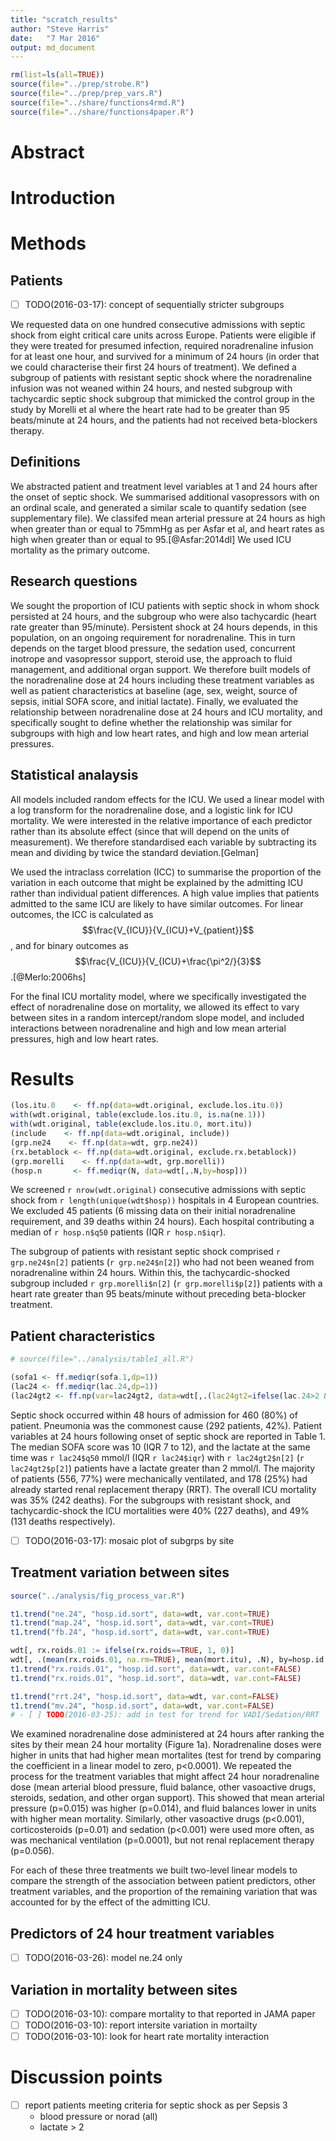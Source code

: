 ```yaml
---
title: "scratch_results"
author: "Steve Harris"
date:	"7 Mar 2016"
output: md_document
---
```


```r
rm(list=ls(all=TRUE))
source(file="../prep/strobe.R")
source(file="../prep/prep_vars.R")
source(file="../share/functions4rmd.R")
source(file="../share/functions4paper.R")
```

# Abstract

# Introduction

# Methods

## Patients

- [ ] TODO(2016-03-17): concept of sequentially stricter subgroups

We requested data on one hundred consecutive admissions with septic shock from eight critical care units across Europe. Patients were eligible if they were treated for presumed infection, required noradrenaline infusion for at least one hour, and survived for a minimum of 24 hours (in order that we could characterise their first 24 hours of treatment). We defined a subgroup of patients with resistant septic shock where the noradrenaline infusion was not weaned within 24 hours, and nested subgroup with tachycardic septic shock subgroup that mimicked the control group in the study by Morelli et al where the heart rate had to be greater than 95 beats/minute at 24 hours, and the patients had not received beta-blockers therapy.

## Definitions

We abstracted patient and treatment level variables at 1 and 24 hours after the onset of septic shock. We summarised additional vasopressors with on an ordinal scale, and generated a similar scale to quantify sedation (see supplementary file). We classifed mean arterial pressure at 24 hours as high when greater than or equal to 75mmHg as per Asfar et al, and heart rates as high when greater than or equal to 95.[@Asfar:2014dl] We used ICU mortality as the primary outcome.

## Research questions

We sought the proportion of ICU patients with septic shock in whom shock persisted at 24 hours, and the subgroup who were also tachycardic (heart rate greater than 95/minute). Persistent shock at 24 hours depends, in this population, on an ongoing requirement for noradrenaline. This in turn depends on the target blood pressure, the sedation used, concurrent inotrope and vasopressor support, steroid use, the approach to fluid management, and additional organ support. We therefore built models of the noradrenaline dose at 24 hours including these treatment variables as well as patient characteristics at baseline (age, sex, weight, source of sepsis, initial SOFA score, and initial lactate). Finally, we evaluated the relationship between noradrenaline dose at 24 hours and ICU mortality, and specifically sought to define whether the relationship was similar for subgroups with high and low heart rates, and high and low mean arterial pressures.

## Statistical analaysis	

All models included random effects for the ICU. We used a linear model with a log transform for the noradrenaline dose, and a logistic link for ICU mortality. We were interested in the relative importance of each predictor rather than its absolute effect (since that will depend on the units of measurement). We therefore standardised each variable by subtracting its mean and dividing by twice the standard deviation.[Gelman]

We used the intraclass correlation (ICC) to summarise the proportion of the variation in each outcome that might be explained by the admitting ICU rather than individual patient differences. A high value implies that patients admitted to the same ICU are likely to have similar outcomes. For linear outcomes, the ICC is calculated as $$\frac{V_{ICU}}{V_{ICU}+V_{patient}}$$, and for binary outcomes as $$\frac{V_{ICU}}{V_{ICU}+\frac{\pi^2/}{3}$$.[@Merlo:2006hs]
<!-- - [ ] TODO(2016-03-17): bootstrap CI for ICC? -->

For the final ICU mortality model, where we specifically investigated the effect of noradrenaline dose on mortality, we allowed its effect to vary between sites in a random intercept/random slope model, and included interactions between noradrenaline and high and low mean arterial pressures, high and low heart rates.


# Results
```r

(los.itu.0    <- ff.np(data=wdt.original, exclude.los.itu.0))
with(wdt.original, table(exclude.los.itu.0, is.na(ne.1)))
with(wdt.original, table(exclude.los.itu.0, mort.itu))
(include    <- ff.np(data=wdt.original, include))
(grp.ne24    <- ff.np(data=wdt, grp.ne24))
(rx.betablock <- ff.np(data=wdt.original, exclude.rx.betablock))
(grp.morelli    <- ff.np(data=wdt, grp.morelli))
(hosp.n       <- ff.mediqr(N, data=wdt[,.N,by=hosp]))
```

We screened `r nrow(wdt.original)` consecutive admissions with septic shock from `r length(unique(wdt$hosp))` hospitals in 4 European countries. We excluded 45 patients (6 missing data on their initial noradrenaline requirement, and 39 deaths within 24 hours). Each hospital contributing a median of `r hosp.n$q50` patients (IQR `r hosp.n$iqr`).

The subgroup of patients with resistant septic shock comprised `r grp.ne24$n[2]` patients (`r grp.ne24$n[2]`) who had not been weaned from noradrenaline within 24 hours. Within this, the tachycardic-shocked subgroup included `r grp.morelli$n[2]` (`r grp.morelli$p[2]`) patients with a heart rate greater than 95 beats/minute without preceding beta-blocker treatment. 

## Patient characteristics

```r
# source(file="../analysis/table1_all.R")

(sofa1 <- ff.mediqr(sofa.1,dp=1))
(lac24 <- ff.mediqr(lac.24,dp=1))
(lac24gt2 <- ff.np(var=lac24gt2, data=wdt[,.(lac24gt2=ifelse(lac.24>2 & !is.na(lac.24),1,0))], dp=0)) 
```
<!-- see Table 1 -->

Septic shock occurred within 48 hours of admission for 460 (80%) of patient. Pneumonia was the commonest cause (292 patients, 42%). Patient variables at 24 hours following onset of septic shock are reported in Table 1. The median SOFA score was 10 (IQR 7 to 12), and the lactate at the same time was `r lac24$q50` mmol/l (IQR `r lac24$iqr`) with `r lac24gt2$n[2]` (`r lac24gt2$p[2]`) patients have a lactate greater than 2 mmol/l. The majority of patients (556, 77%) were mechanically ventilated, and 178 (25%) had already started renal replacement therapy (RRT). The overall ICU mortality was 35% (242 deaths). For the subgroups with resistant shock, and tachycardic-shock the ICU mortalities were 40% (227 deaths), and 49% (131 deaths respectively).

- [ ] TODO(2016-03-17): mosaic plot of subgrps by site

## Treatment variation between sites
```r
source("../analysis/fig_process_var.R")

t1.trend("ne.24", "hosp.id.sort", data=wdt, var.cont=TRUE)
t1.trend("map.24", "hosp.id.sort", data=wdt, var.cont=TRUE)
t1.trend("fb.24", "hosp.id.sort", data=wdt, var.cont=TRUE)

wdt[, rx.roids.01 := ifelse(rx.roids==TRUE, 1, 0)]
wdt[, .(mean(rx.roids.01, na.rm=TRUE), mean(mort.itu), .N), by=hosp.id.sort]
t1.trend("rx.roids.01", "hosp.id.sort", data=wdt, var.cont=FALSE)
t1.trend("rx.roids.01", "hosp.id.sort", data=wdt, var.cont=FALSE)

t1.trend("rrt.24", "hosp.id.sort", data=wdt, var.cont=FALSE)
t1.trend("mv.24", "hosp.id.sort", data=wdt, var.cont=FALSE)
# - [ ] TODO(2016-03-25): add in test for trend for VADI/Sedation/RRT

```

We examined noradrenaline dose administered at 24 hours after ranking the sites by their mean 24 hour mortality (Figure 1a). Noradrenaline doses were higher in units that had higher mean mortalites (test for trend by comparing the coefficient in a linear model to zero, p<0.0001). We repeated the process for the treatment variables that might affect 24 hour noradrenaline dose (mean arterial blood pressure, fluid balance, other vasoactive drugs, steroids, sedation, and other organ support). This showed that mean arterial pressure (p=0.015) was higher (p=0.014), and fluid balances lower in units with higher mean mortality. Similarly, other vasoactive drugs (p<0.001), corticosteroids (p=0.01) and sedation (p<0.001) were used more often, as was mechanical ventilation (p=0.0001), but not renal replacement therapy (p=0.056).

For each of these three treatments we built two-level linear models to compare the strength of the association between patient predictors, other treatment variables, and the proportion of the remaining variation that was accounted for by the effect of the admitting ICU. 


## Predictors of 24 hour treatment variables

- [ ] TODO(2016-03-26): model ne.24 only

## Variation in mortality between sites

- [ ] TODO(2016-03-10): compare mortality to that reported in JAMA paper
- [ ] TODO(2016-03-10): report intersite variation in mortailty
- [ ] TODO(2016-03-10): look for heart rate mortality interaction





# Discussion points

- [ ] report patients meeting criteria for septic shock as per Sepsis 3
	- blood pressure or norad (all)
	- lactate > 2
